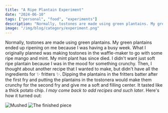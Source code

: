 ```yaml
---
title: "A Ripe Plantain Experiment"
date: "2024-06-10"
tags: ["personal", "food", "experiments"]
description: "Normally, tostones are made using green plantains. My green plantains ended up ripening on me because I was having a busy week."
image: "/img/blog/category/experiment.png"
---
```


Normally, tostones are made using green plantains. My green plantains ended up ripening on me because I was having a busy week. What I originally planned was making tostones in the waffle-maker to go with some ripe mango and mint. My mint plant has since died. I didn't want just soft ripe plantain because I was in the mood for something crunchy. Then, I thought about another recipe that I wanted to make, but didn't have all the ingredients for ✨ fritters ✨. Dipping the plantains in the fritters batter after the first fry and putting the plantains in the tostonera would make them crunchy for the second fry and give me a soft and filling center. It tasted like a thick potato chip. _I may come back to add recipes and such later_. Here's how it turned out:

<div className="flex">
<Image src="https://i.imgur.com/CgL8687.jpg)" alt="Mushed" width={300} height={400} />
<Image src="https://i.imgur.com/e8uPr9e.jpg" alt="The finished piece" width={300} height={500} />
</div>


